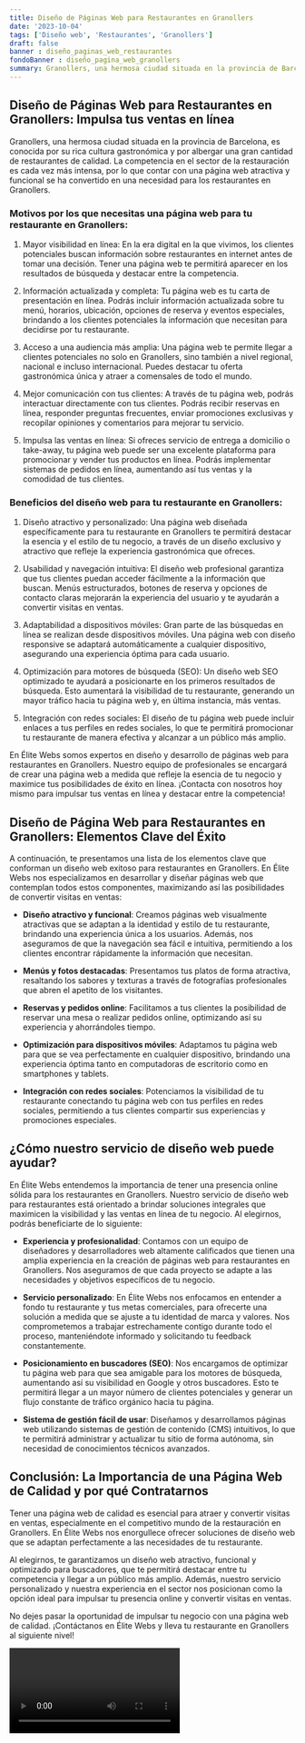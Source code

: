 ```yaml
---
title: Diseño de Páginas Web para Restaurantes en Granollers
date: '2023-10-04'
tags: ['Diseño web', 'Restaurantes', 'Granollers']
draft: false
banner : diseño_paginas_web_restaurantes
fondoBanner : diseño_pagina_web_granollers
summary: Granollers, una hermosa ciudad situada en la provincia de Barcelona, es conocida por su rica cultura gastronómica y por albergar una gran cantidad de restaurantes de calidad. La competencia en el sector de la restauración es cada vez más intensa, por lo que contar con una página web atractiva y funcional se ha convertido en una necesidad para los restaurantes en Granollers.
---
```


## Diseño de Páginas Web para Restaurantes en Granollers: Impulsa tus ventas en línea

Granollers, una hermosa ciudad situada en la provincia de Barcelona, es conocida por su rica cultura gastronómica y por albergar una gran cantidad de restaurantes de calidad. La competencia en el sector de la restauración es cada vez más intensa, por lo que contar con una página web atractiva y funcional se ha convertido en una necesidad para los restaurantes en Granollers.

### Motivos por los que necesitas una página web para tu restaurante en Granollers:

1. Mayor visibilidad en línea: En la era digital en la que vivimos, los clientes potenciales buscan información sobre restaurantes en internet antes de tomar una decisión. Tener una página web te permitirá aparecer en los resultados de búsqueda y destacar entre la competencia.

2. Información actualizada y completa: Tu página web es tu carta de presentación en línea. Podrás incluir información actualizada sobre tu menú, horarios, ubicación, opciones de reserva y eventos especiales, brindando a los clientes potenciales la información que necesitan para decidirse por tu restaurante.

3. Acceso a una audiencia más amplia: Una página web te permite llegar a clientes potenciales no solo en Granollers, sino también a nivel regional, nacional e incluso internacional. Puedes destacar tu oferta gastronómica única y atraer a comensales de todo el mundo.

4. Mejor comunicación con tus clientes: A través de tu página web, podrás interactuar directamente con tus clientes. Podrás recibir reservas en línea, responder preguntas frecuentes, enviar promociones exclusivas y recopilar opiniones y comentarios para mejorar tu servicio.

5. Impulsa las ventas en línea: Si ofreces servicio de entrega a domicilio o take-away, tu página web puede ser una excelente plataforma para promocionar y vender tus productos en línea. Podrás implementar sistemas de pedidos en línea, aumentando así tus ventas y la comodidad de tus clientes.

### Beneficios del diseño web para tu restaurante en Granollers:

1. Diseño atractivo y personalizado: Una página web diseñada específicamente para tu restaurante en Granollers te permitirá destacar la esencia y el estilo de tu negocio, a través de un diseño exclusivo y atractivo que refleje la experiencia gastronómica que ofreces.

2. Usabilidad y navegación intuitiva: El diseño web profesional garantiza que tus clientes puedan acceder fácilmente a la información que buscan. Menús estructurados, botones de reserva y opciones de contacto claras mejorarán la experiencia del usuario y te ayudarán a convertir visitas en ventas.

3. Adaptabilidad a dispositivos móviles: Gran parte de las búsquedas en línea se realizan desde dispositivos móviles. Una página web con diseño responsive se adaptará automáticamente a cualquier dispositivo, asegurando una experiencia óptima para cada usuario.

4. Optimización para motores de búsqueda (SEO): Un diseño web SEO optimizado te ayudará a posicionarte en los primeros resultados de búsqueda. Esto aumentará la visibilidad de tu restaurante, generando un mayor tráfico hacia tu página web y, en última instancia, más ventas.

5. Integración con redes sociales: El diseño de tu página web puede incluir enlaces a tus perfiles en redes sociales, lo que te permitirá promocionar tu restaurante de manera efectiva y alcanzar a un público más amplio.

En Élite Webs somos expertos en diseño y desarrollo de páginas web para restaurantes en Granollers. Nuestro equipo de profesionales se encargará de crear una página web a medida que refleje la esencia de tu negocio y maximice tus posibilidades de éxito en línea. ¡Contacta con nosotros hoy mismo para impulsar tus ventas en línea y destacar entre la competencia!

<GifSeo />

<Cta />

## Diseño de Página Web para Restaurantes en Granollers: Elementos Clave del Éxito

A continuación, te presentamos una lista de los elementos clave que conforman un diseño web exitoso para restaurantes en Granollers. En Élite Webs nos especializamos en desarrollar y diseñar páginas web que contemplan todos estos componentes, maximizando así las posibilidades de convertir visitas en ventas:

- **Diseño atractivo y funcional**: Creamos páginas web visualmente atractivas que se adaptan a la identidad y estilo de tu restaurante, brindando una experiencia única a los usuarios. Además, nos aseguramos de que la navegación sea fácil e intuitiva, permitiendo a los clientes encontrar rápidamente la información que necesitan.

- **Menús y fotos destacadas**: Presentamos tus platos de forma atractiva, resaltando los sabores y texturas a través de fotografías profesionales que abren el apetito de los visitantes.

- **Reservas y pedidos online**: Facilitamos a tus clientes la posibilidad de reservar una mesa o realizar pedidos online, optimizando así su experiencia y ahorrándoles tiempo.

- **Optimización para dispositivos móviles**: Adaptamos tu página web para que se vea perfectamente en cualquier dispositivo, brindando una experiencia óptima tanto en computadoras de escritorio como en smartphones y tablets.

- **Integración con redes sociales**: Potenciamos la visibilidad de tu restaurante conectando tu página web con tus perfiles en redes sociales, permitiendo a tus clientes compartir sus experiencias y promociones especiales.

## ¿Cómo nuestro servicio de diseño web puede ayudar?

En Élite Webs entendemos la importancia de tener una presencia online sólida para los restaurantes en Granollers. Nuestro servicio de diseño web para restaurantes está orientado a brindar soluciones integrales que maximicen la visibilidad y las ventas en línea de tu negocio. Al elegirnos, podrás beneficiarte de lo siguiente:

- **Experiencia y profesionalidad**: Contamos con un equipo de diseñadores y desarrolladores web altamente calificados que tienen una amplia experiencia en la creación de páginas web para restaurantes en Granollers. Nos aseguramos de que cada proyecto se adapte a las necesidades y objetivos específicos de tu negocio.

- **Servicio personalizado**: En Élite Webs nos enfocamos en entender a fondo tu restaurante y tus metas comerciales, para ofrecerte una solución a medida que se ajuste a tu identidad de marca y valores. Nos comprometemos a trabajar estrechamente contigo durante todo el proceso, manteniéndote informado y solicitando tu feedback constantemente.

- **Posicionamiento en buscadores (SEO)**: Nos encargamos de optimizar tu página web para que sea amigable para los motores de búsqueda, aumentando así su visibilidad en Google y otros buscadores. Esto te permitirá llegar a un mayor número de clientes potenciales y generar un flujo constante de tráfico orgánico hacia tu página.

- **Sistema de gestión fácil de usar**: Diseñamos y desarrollamos páginas web utilizando sistemas de gestión de contenido (CMS) intuitivos, lo que te permitirá administrar y actualizar tu sitio de forma autónoma, sin necesidad de conocimientos técnicos avanzados.

## Conclusión: La Importancia de una Página Web de Calidad y por qué Contratarnos

Tener una página web de calidad es esencial para atraer y convertir visitas en ventas, especialmente en el competitivo mundo de la restauración en Granollers. En Élite Webs nos enorgullece ofrecer soluciones de diseño web que se adaptan perfectamente a las necesidades de tu restaurante.

Al elegirnos, te garantizamos un diseño web atractivo, funcional y optimizado para buscadores, que te permitirá destacar entre tu competencia y llegar a un público más amplio. Además, nuestro servicio personalizado y nuestra experiencia en el sector nos posicionan como la opción ideal para impulsar tu presencia online y convertir visitas en ventas.

No dejes pasar la oportunidad de impulsar tu negocio con una página web de calidad. ¡Contáctanos en Élite Webs y lleva tu restaurante en Granollers al siguiente nivel!

<Video />

<CtaBot job='Restaurantes' city='Granollers'/>

<Gmaps query='Granollers+españa+maps' />